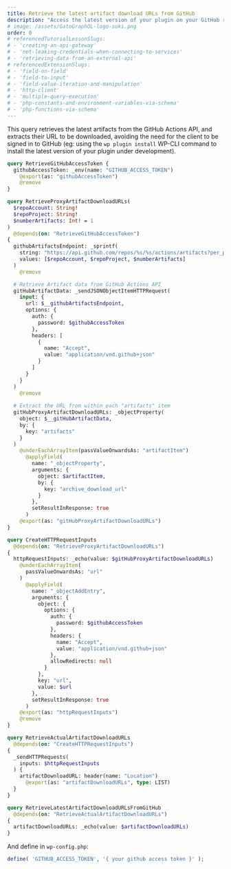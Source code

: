 ```yaml
---
title: Retrieve the latest artifact download URLs from GitHub
description: "Access the latest version of your plugin on your GitHub repo (eg: to install it in your WordPress site using WP-CLI)"
# image: /assets/GatoGraphQL-logo-suki.png
order: 0
# referencedTutorialLessonSlugs:
# - 'creating-an-api-gateway'
# - 'not-leaking-credentials-when-connecting-to-services'
# - 'retrieving-data-from-an-external-api'
# referencedExtensionSlugs:
# - 'field-on-field'
# - 'field-to-input'
# - 'field-value-iteration-and-manipulation'
# - 'http-client'
# - 'multiple-query-execution'
# - 'php-constants-and-environment-variables-via-schema'
# - 'php-functions-via-schema'
---
```


This query retrieves the latest artifacts from the GitHub Actions API, and extracts their URL to be downloaded, avoiding the need for the client to be signed in to GitHub (eg: using the `wp plugin install` WP-CLI command to install the latest version of your plugin under development).

```graphql
query RetrieveGitHubAccessToken {
  githubAccessToken: _env(name: "GITHUB_ACCESS_TOKEN")
    @export(as: "githubAccessToken")
    @remove
}

query RetrieveProxyArtifactDownloadURLs(
  $repoAccount: String!
  $repoProject: String!
  $numberArtifacts: Int! = 1
)
  @depends(on: "RetrieveGitHubAccessToken")
{
  githubArtifactsEndpoint: _sprintf(
    string: "https://api.github.com/repos/%s/%s/actions/artifacts?per_page=%s",
    values: [$repoAccount, $repoProject, $numberArtifacts]
  )
    @remove

  # Retrieve Artifact data from GitHub Actions API
  gitHubArtifactData: _sendJSONObjectItemHTTPRequest(
    input: {
      url: $__githubArtifactsEndpoint,
      options: {
        auth: {
          password: $githubAccessToken
        },
        headers: [
          {
            name: "Accept",
            value: "application/vnd.github+json"
          }
        ]
      }
    }
  )
    @remove
  
  # Extract the URL from within each "artifacts" item
  gitHubProxyArtifactDownloadURLs: _objectProperty(
    object: $__gitHubArtifactData,
    by: {
      key: "artifacts"
    }
  )
    @underEachArrayItem(passValueOnwardsAs: "artifactItem")
      @applyField(
        name: "_objectProperty",
        arguments: {
          object: $artifactItem,
          by: {
            key: "archive_download_url"
          }
        },
        setResultInResponse: true
      )
    @export(as: "gitHubProxyArtifactDownloadURLs")
}

query CreateHTTPRequestInputs
  @depends(on: "RetrieveProxyArtifactDownloadURLs")
{
  httpRequestInputs: _echo(value: $gitHubProxyArtifactDownloadURLs)
    @underEachArrayItem(
      passValueOnwardsAs: "url"
    )
      @applyField(
        name: "_objectAddEntry",
        arguments: {
          object: {
            options: {
              auth: {
                password: $githubAccessToken
              },
              headers: {
                name: "Accept",
                value: "application/vnd.github+json"
              },
              allowRedirects: null
            }
          },
          key: "url",
          value: $url
        },
        setResultInResponse: true
      )
    @export(as: "httpRequestInputs")
    @remove
}

query RetrieveActualArtifactDownloadURLs
  @depends(on: "CreateHTTPRequestInputs")
{
  _sendHTTPRequests(
    inputs: $httpRequestInputs
  ) {
    artifactDownloadURL: header(name: "Location")
      @export(as: "artifactDownloadURLs", type: LIST)
  }
}

query RetrieveLatestArtifactDownloadURLsFromGitHub
  @depends(on: "RetrieveActualArtifactDownloadURLs")
{
  artifactDownloadURLs: _echo(value: $artifactDownloadURLs)
}
```

And define in `wp-config.php`:

```php
define( 'GITHUB_ACCESS_TOKEN', '{ your github access token }' );
```
